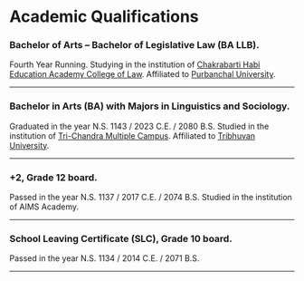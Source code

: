 # Academic Qualifications

### Bachelor of Arts – Bachelor of Legislative Law (BA LLB).
Fourth Year Running.
Studying in the institution of [Chakrabarti Habi Education Academy College of Law](https://chbea.com/).
Affiliated to [Purbanchal University](https://www.pusc.edu.np/).

---

### Bachelor in Arts (BA) with Majors in Linguistics and Sociology.
Graduated in the year N.S. 1143 / 2023 C.E. / 2080 B.S.
Studied in the institution of [Tri-Chandra Multiple Campus](http://trichandracampus.edu.np/).
Affiliated to [Tribhuvan University](https://tu.edu.np/).

---

### +2, Grade 12 board.
Passed in the year N.S. 1137 / 2017 C.E. / 2074 B.S.
Studied in the institution of AIMS Academy.

---

### School Leaving Certificate (SLC), Grade 10 board.
Passed in the year N.S. 1134 / 2014 C.E. / 2071 B.S.

---
